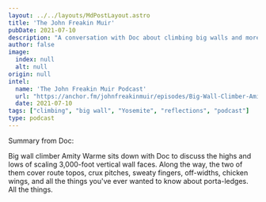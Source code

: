 ```yaml
---
layout: ../../layouts/MdPostLayout.astro
title: 'The John Freakin Muir'
pubDate: 2021-07-10
description: "A conversation with Doc about climbing big walls and more"
author: false
image: 
  index: null
  alt: null
origin: null
intel:
  name: 'The John Freakin Muir Podcast'
  url: "https://anchor.fm/johnfreakinmuir/episodes/Big-Wall-Climber-Amity-Warme-e13q2ao"
  date: 2021-07-10
tags: ["climbing", "big wall", "Yosemite", "reflections", "podcast"]
type: podcast
---
```

Summary from Doc:

Big wall climber Amity Warme sits down with Doc to discuss the highs and lows of scaling 3,000-foot vertical wall faces.  Along the way, the two of them cover route topos, crux pitches, sweaty fingers, off-widths, chicken wings, and all the things you've ever wanted to know about porta-ledges. All the things.